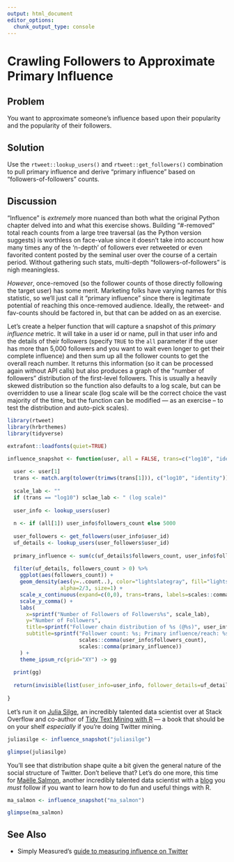 ```yaml
---
output: html_document
editor_options: 
  chunk_output_type: console
---
```

# Crawling Followers to Approximate Primary Influence

## Problem

You want to approximate someone’s influence based upon their popularity and the popularity of their followers.

## Solution

Use the `rtweet::lookup_users()` and `rtweet::get_followers()` combination to pull primary influence and derive "primary influence" based on "followers-of-followers" counts.

## Discussion

"Influence" is _extremely_ more nuanced than both what the original Python chapter delved into and what this exercise shows. Building "#-removed" total reach counts from a large tree traversal (as the Python version suggests) is worthless on face-value since it doesn't take into account how many times any of the 'n-depth' of followers ever retweeted or even favorited content posted by the seminal user over the course of a certain period. Without gathering such stats, multi-depth "followers-of-followers" is nigh meaningless.

_However_, once-removed (so the follower counts of those directly following the target user) has some merit. Marketing folks have varying names for this statistic, so we'll just call it "primary influence" since there is legitimate potential of reaching this once-removed audience. Ideally, the retweet- and fav-counts should be factored in, but that can be added on as an exercise.

Let's create a helper function that will capture a snapshot of this _primary influence_ metric. It will take in a user id or name, pull in that user info and the details of their followers (specify `TRUE` to the `all` parameter if the user has more than 5,000 followers and you want to wait even longer to get their complete influence) and then sum up all the follower counts to get the overall reach number. It returns this information (so it can be processed again without API calls) but also produces a graph of the "number of followers" distribution of the first-level followers. This is usually a heavily skewed distribution so the function also defaults to a log scale, but can be overridden to use a linear scale (log scale will be the correct choice the vast majority of the time, but the function can be modified --- as an exercise -- to test the distribution and auto-pick scales).

```r
library(rtweet)
library(hrbrthemes)
library(tidyverse)
```
```r
extrafont::loadfonts(quiet=TRUE)
```
```r
influence_snapshot <- function(user, all = FALSE, trans=c("log10", "identity")) {
  
  user <- user[1]
  trans <- match.arg(tolower(trimws(trans[1])), c("log10", "identity"))
  
  scale_lab <- ""
  if (trans == "log10") sclae_lab <- " (log scale)"
  
  user_info <- lookup_users(user)
  
  n <- if (all[1]) user_info$followers_count else 5000
  
  user_followers <- get_followers(user_info$user_id)
  uf_details <- lookup_users(user_followers$user_id)
  
  primary_influence <- sum(c(uf_details$followers_count, user_info$followers_count))
  
  filter(uf_details, followers_count > 0) %>% 
    ggplot(aes(followers_count)) +
    geom_density(aes(y=..count..), color="lightslategray", fill="lightslategray",
                 alpha=2/3, size=1) +
    scale_x_continuous(expand=c(0,0), trans=trans, labels=scales::comma) +
    scale_y_comma() +
    labs(
      x=sprintf("Number of Followers of Followers%s", scale_lab), 
      y="Number of Followers",
      title=sprintf("Follower chain distribution of %s (@%s)", user_info$name, user_info$screen_name),
      subtitle=sprintf("Follower count: %s; Primary influence/reach: %s", 
                       scales::comma(user_info$followers_count),
                       scales::comma(primary_influence))
    ) +
    theme_ipsum_rc(grid="XY") -> gg
  
  print(gg)
  
  return(invisible(list(user_info=user_info, follower_details=uf_details)))
  
}
```

Let's run it on [Julia Silge](https://twitter.com/juliasilge), an incredibly talented data scientist over at Stack Overflow and co-author of [Tidy Text Mining with R](https://www.tidytextmining.com/) --- a book that should be on your shelf _especially_ if you're doing Twitter mining.

```r
juliasilge <- influence_snapshot("juliasilge")

glimpse(juliasilge)
```

You'll see that distribution shape quite a bit given the general nature of the social structure of Twitter. Don't believe that? Let's do one more, this time for [Maëlle Salmon](https://twitter.com/ma_salmon/), another incredibly talented data scientist with a [blog](http://www.masalmon.eu/) you _must_ follow if you want to learn how to do fun and useful things with R.

```r
ma_salmon <- influence_snapshot("ma_salmon")

glimpse(ma_salmon)
```

## See Also

- Simply Measured's [guide to measuring influence on Twitter](https://simplymeasured.com/blog/7-ways-to-measure-influence-on-twitter/)
